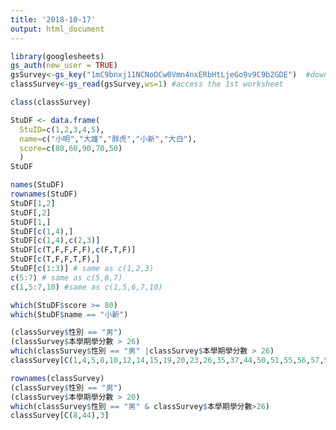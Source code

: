 ```yaml
---
title: '2018-10-17'
output: html_document
---
```



```r
library(googlesheets)
gs_auth(new_user = TRUE)
gsSurvey<-gs_key("1mC9bnxj11NCNoOCw0Vmn4nxERbHtLjeGo9v9C9b2GDE")  #download sheet information as an object
classSurvey<-gs_read(gsSurvey,ws=1) #access the 1st worksheet
```

```r
class(classSurvey)
```

```r
StuDF <- data.frame(
  StuID=c(1,2,3,4,5),
  name=c("小明","大雄","胖虎","小新","大白"),
  score=c(80,60,90,70,50)
  )
StuDF
```

```r
names(StuDF) 
rownames(StuDF)
StuDF[1,2]
StuDF[,2]
StuDF[1,]
StuDF[c(1,4),]
StuDF[c(1,4),c(2,3)]
StuDF[c(T,F,F,F,F),c(F,T,F)]
StuDF[c(T,F,F,T,F),]
StuDF[c(1:3)] # same as c(1,2,3)
c(5:7) # same as c(5,6,7)
c(1,5:7,10) #same as c(1,5,6,7,10)
```

```r
which(StuDF$score >= 80)
which(StuDF$name == "小新")
```

```r
(classSurvey$性別 == "男")
(classSurvey$本學期學分數 > 26)
which(classSurvey$性別 == "男" |classSurvey$本學期學分數 > 26)
classSurvey[C(1,4,5,8,10,12,14,15,19,20,23,26,35,37,44,50,51,55,56,57,58)]
```

```r
rownames(classSurvey)
(classSurvey$性別 == "男")
(classSurvey$本學期學分數 > 20)
which(classSurvey$性別 == "男" & classSurvey$本學期學分數>26)
classSurvey[C(8,44),3]
```

